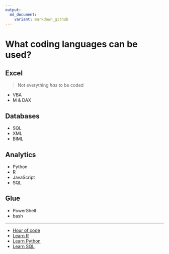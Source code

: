 ```yaml
---
output:
  md_document:
    variant: markdown_github
---
```

# What coding languages can be used?

## Excel
> Not everything *has* to be coded

- VBA
- M & DAX

## Databases
- SQL
- XML
- BIML

## Analytics
- Python
- R
- JavaScript
- SQL

## Glue
- PowerShell
- bash

-----

- [Hour of code](https://hourofcode.com/uk)
- [Learn R](https://www.datacamp.com/)
- [Learn Python](http://www.learnpython.org/)
- [Learn SQL](https://www.codecademy.com/learn/learn-sql)

